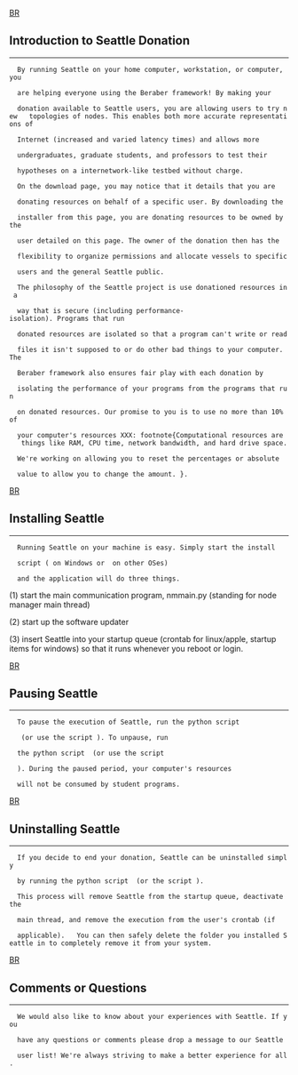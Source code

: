 

[[BR]]
== Introduction to Seattle Donation ==
----

   By running Seattle on your home computer, workstation, or computer, you
   are helping everyone using the Beraber framework! By making your
   donation available to Seattle users, you are allowing users to try new   topologies of nodes. This enables both more accurate representations of
   Internet (increased and varied latency times) and allows more
   undergraduates, graduate students, and professors to test their
   hypotheses on a internetwork-like testbed without charge.

   On the download page, you may notice that it details that you are
   donating resources on behalf of a specific user. By downloading the
   installer from this page, you are donating resources to be owned by the
   user detailed on this page. The owner of the donation then has the
   flexibility to organize permissions and allocate vessels to specific
   users and the general Seattle public.

   The philosophy of the Seattle project is use donationed resources in a
   way that is secure (including performance-isolation). Programs that run
   donated resources are isolated so that a program can't write or read
   files it isn't supposed to or do other bad things to your computer. The
   Beraber framework also ensures fair play with each donation by
   isolating the performance of your programs from the programs that run
   on donated resources. Our promise to you is to use no more than 10% of
   your computer's resources XXX: footnote{Computational resources are    things like RAM, CPU time, network bandwidth, and hard drive space.
   We're working on allowing you to reset the percentages or absolute
   value to allow you to change the amount. }.

[[BR]]
== Installing Seattle ==
----

   Running Seattle on your machine is easy. Simply start the install
   script ({{{install.bat}}} on Windows or {{{install.sh}}} on other OSes)
   and the application will do three things. 

(1) start the main communication program, nmmain.py (standing for node manager main thread)

(2) start up the software updater

(3) insert Seattle into your startup queue (crontab for linux/apple, startup items for windows) so that it runs whenever you reboot or login.

   


[[BR]]
== Pausing Seattle ==
----

   To pause the execution of Seattle, run the python script
   {{{seattlestopper.py}}} (or use the script {{{stop_seattle.sh}}}). To unpause, run
   the python script {{{seattlestarter.py}}} (or use the script
   {{{start_seattle.sh}}}). During the paused period, your computer's resources 
   will not be consumed by student programs.

[[BR]]
== Uninstalling Seattle ==
----

   If you decide to end your donation, Seattle can be uninstalled simply
   by running the python script {{{uninstall.py}}} (or the script {{{uninstall.sh}}}).
   This process will remove Seattle from the startup queue, deactivate the
   main thread, and remove the execution from the user's crontab (if
   applicable).   You can then safely delete the folder you installed Seattle in to completely remove it from your system.

[[BR]]
== Comments or Questions ==
----

   We would also like to know about your experiences with Seattle. If you
   have any questions or comments please drop a message to our Seattle
   user list! We're always striving to make a better experience for all.
